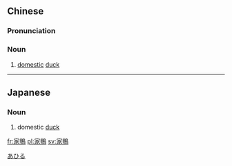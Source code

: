 {{also|家鸭}}
==Chinese==
{{zh-forms|s=家鸭}}

===Pronunciation===
{{zh-pron
|m=jiāyā
|cat=n
}}

===Noun===
{{zh-noun}}

# [[domestic]] [[duck]]

{{zh-cat|Birds}}

----

==Japanese==
{{ja-kanjitab|yomi=irr|sort=あひる}}

===Noun===
{{ja-noun|あひる|アヒル}}

# domestic [[duck]]

[[Category:ja:Birds|あひる]]

[[fr:家鴨]]
[[pl:家鴨]]
[[sv:家鴨]]